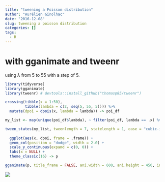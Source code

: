 ```yaml
---
title: "tweening a Poisson distribution"
author: "Aurélien Ginolhac"
date: "2016-12-08"
slug: tweening a poisson distribution
categories: []
tags:
  - R
---
```



# with gganimate and tweenr

using $\lambda$ from 5 to 55 with a step of 5.

```r
library(tidyverse)
library(gganimate)
library(tweenr) # devtools::install_github("thomasp85/tweenr")

crossing(tibble(x = 1:50),
         tibble(lambda = c(2, seq(5, 55, 5)))) %>%
  mutate(dpoi = dpois(x, lambda = lambda)) -> poi_df

my_list <- map(unique(poi_df$lambda), ~ filter(poi_df, lambda == .x) %>% as.data.frame())

tween_states(my_list, tweenlength = 7, statelength = 1, ease = "cubic-in-out", nframes = 50) %>%
  
  ggplot(aes(x, dpoi, frame = .frame)) + 
  geom_col(position = "dodge", width = 2.0) +
  scale_y_continuous(expand = c(0, 0)) +
  labs(x = NULL) +
  theme_classic(16) -> p

gganimate(p, title_frame = FALSE, ani.width = 600, ani.height = 450, interval = 0.1, filename = "poisson.gif")
```


![](/images/poisson.gif)
